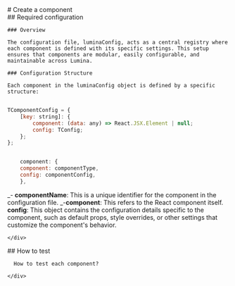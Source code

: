 

<Meta title='Docs/Create a Component' />

<div className="sb-container">
  <div className='sb-section-title'>
    # Create a component
  </div>
  <div className='sb-section-title'>
    ## Required configuration

    ### Overview

    The configuration file, luminaConfig, acts as a central registry where each component is defined with its specific settings. This setup ensures that components are modular, easily configurable, and maintainable across Lumina.

    ### Configuration Structure

    Each component in the luminaConfig object is defined by a specific structure:

```js

TComponentConfig = {
    [key: string]: {
        component: (data: any) => React.JSX.Element | null;
        config: TConfig;
    };
};


    component: {
    component: componentType,
    config: componentConfig,
    },
```

_- **componentName**: This is a unique identifier for the component in the configuration file.
_-**component**: This refers to the React component itself.
**config**: This object contains the configuration details specific to the component, such as default props, style overrides, or other settings that customize the component's behavior.

    </div>

  <div className='sb-section-title'>
## How to test

      How to test each component?

    </div>

</div>

<style>
  {`
  .sb-container {
    margin-bottom: 48px;
  }

  .sb-section {
    width: 100%;
    display: flex;
    flex-direction: row;
    gap: 20px;
  }

  img {
    object-fit: cover;
  }

  .sb-section-title {
    margin-bottom: 32px;
  }

  .sb-section a:not(h1 a, h2 a, h3 a) {
    font-size: 14px;
  }

  .sb-section-item, .sb-grid-item {
    flex: 1;
    display: flex;
    flex-direction: column;
  }

  .sb-section-item-heading {
    padding-top: 20px !important;
    padding-bottom: 5px !important;
    margin: 0 !important;
  }
  .sb-section-item-paragraph {
    margin: 0;
    padding-bottom: 10px;
  }

  @media screen and (max-width: 600px) {
    .sb-section {
      flex-direction: column;
    }
  `}
</style>

```

```

